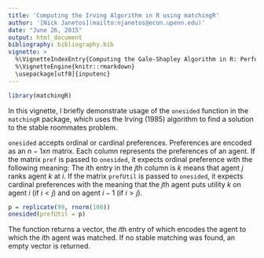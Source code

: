 ```yaml
---
title: 'Computing the Irving Algorithm in R using matchingR'
author: '[Nick Janetos](mailto:njanetos@econ.upenn.edu)'
date: "June 26, 2015"
output: html_document
bibliography: bibliography.bib
vignette: >
  %\VignetteIndexEntry{Computing the Gale-Shapley Algorithm in R: Performance}
  %\VignetteEngine{knitr::rmarkdown}
  \usepackage[utf8]{inputenc}
---
```


```r
library(matchingR)
```
In this vignette, I briefly demonstrate usage of the `onesided` function in the `matchingR` package, which uses the Irving (1985) algorithm to find a solution to the stable roommates problem. 

`onesided` accepts ordinal or cardinal preferences. Preferences are encoded as an $n-1xn$ matrix. Each column represents the preferences of an agent. If the matrix `pref` is passed to `onesided`, it expects ordinal preference with the following meaning: The $i$th entry in the $j$th column is $k$ means that agent $j$ ranks agent $k$ at $i$. If the matrix `prefUtil` is passed to `onesided`, it expects cardinal preferences with the meaning that the $j$th agent puts utility $k$ on agent $i$ (if $i < j$) and on agent $i-1$ (if $i > j$). 

```r
p = replicate(99, rnorm(100))
onesided(prefUtil = p)
```

The function returns a vector, the $i$th entry of which encodes the agent to which the $i$th agent was matched. If no stable matching was found, an empty vector is returned.